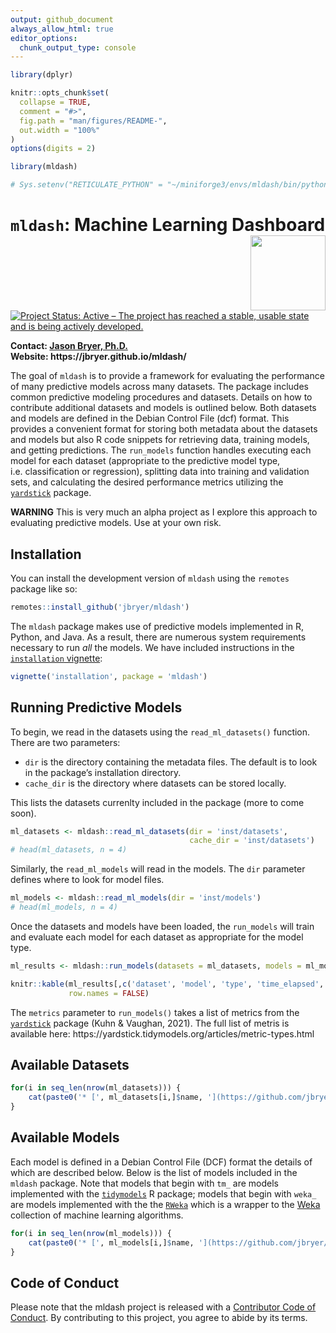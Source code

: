 ```yaml
---
output: github_document
always_allow_html: true
editor_options: 
  chunk_output_type: console
---
```


```r
library(dplyr)

knitr::opts_chunk$set(
  collapse = TRUE,
  comment = "#>",
  fig.path = "man/figures/README-",
  out.width = "100%"
)
options(digits = 2)

library(mldash)

# Sys.setenv("RETICULATE_PYTHON" = "~/miniforge3/envs/mldash/bin/python")

```

# `mldash`: Machine Learning Dashboard <img src="man/figures/mldash.png" align="right" width="120" align="right" />

<!-- badges: start -->
[![Project Status: Active – The project has reached a stable, usable state and is being actively developed.](https://www.repostatus.org/badges/latest/active.svg)](https://www.repostatus.org/#active)
<!-- badges: end -->

**Contact: [Jason Bryer, Ph.D.](mailto:jason.bryer@cuny.edu)**    
**Website: https://jbryer.github.io/mldash/**


The goal of `mldash` is to provide a framework for evaluating the performance of many predictive models across many datasets. The package includes common predictive modeling procedures and datasets. Details on how to contribute additional datasets and models is outlined below. Both datasets and models are defined in the Debian Control File (dcf) format. This provides a convenient format for storing both metadata about the datasets and models but also R code snippets for retrieving data, training models, and getting predictions. The `run_models` function handles executing each model for each dataset (appropriate to the predictive model type, i.e. classification or regression), splitting data into training and validation sets, and calculating the desired performance metrics utilizing the [`yardstick`](https://yardstick.tidymodels.org) package.

**WARNING** This is very much an alpha project as I explore this approach to evaluating predictive models. Use at your own risk.


## Installation

You can install the development version of `mldash` using the `remotes` package like so:

``` r
remotes::install_github('jbryer/mldash')
```

The `mldash` package makes use of predictive models implemented in R, Python, and Java. As a result, there are numerous system requirements necessary to run *all* the models. We have included instructions in the [`installation` vignette](https://jbryer.github.io/mldash/articles/installation.html):

```r
vignette('installation', package = 'mldash')
```


## Running Predictive Models

To begin, we read in the datasets using the `read_ml_datasets()` function. There are two parameters:

* `dir` is the directory containing the metadata files. The default is to look in the package's installation directory.
* `cache_dir` is the directory where datasets can be stored locally.

This lists the datasets currenlty included in the package (more to come soon).

```r
ml_datasets <- mldash::read_ml_datasets(dir = 'inst/datasets',
										cache_dir = 'inst/datasets')
# head(ml_datasets, n = 4)
```

Similarly, the `read_ml_models` will read in the models. The `dir` parameter defines where to look for model files.

```r
ml_models <- mldash::read_ml_models(dir = 'inst/models')
# head(ml_models, n = 4)
```

Once the datasets and models have been loaded, the `run_models` will train and evaluate each model for each dataset as appropriate for the model type.

```r
ml_results <- mldash::run_models(datasets = ml_datasets, models = ml_models, seed = 1234)
```

```r
knitr::kable(ml_results[,c('dataset', 'model', 'type', 'time_elapsed', 'base_accuracy', 'accuracy', 'rsq')],
			 row.names = FALSE)
```

The `metrics` parameter to `run_models()` takes a list of metrics from the [`yardstick`](https://yardstick.tidymodels.org/index.html) package (Kuhn & Vaughan, 2021). The full list of metris is available here: https://yardstick.tidymodels.org/articles/metric-types.html


## Available Datasets

```r
for(i in seq_len(nrow(ml_datasets))) {
	cat(paste0('* [', ml_datasets[i,]$name, '](https://github.com/jbryer/mldash/blob/master/inst/datasets/', ml_datasets[i,]$id, '.dcf) - ', ml_datasets[i,]$description, '\n'))
}
```


## Available Models

Each model is defined in a Debian Control File (DCF) format the details of which are described below. Below is the list of models included in the `mldash` package. Note that models that begin with `tm_` are models implemented with the [`tidymodels`](https://www.tidymodels.org) R package; models that begin with `weka_` are models implemented with the the [`RWeka`](https://cran.r-project.org/web/packages/RWeka/index.html) which is a wrapper to the [Weka](https://www.cs.waikato.ac.nz/ml/weka/) collection of machine learning algorithms.

```r
for(i in seq_len(nrow(ml_models))) {
	cat(paste0('* [', ml_models[i,]$name, '](https://github.com/jbryer/mldash/blob/master/inst/models/', row.names(ml_models)[i], '.dcf) - ', ml_models[i,]$description, '\n'))
}
```


## Code of Conduct

Please note that the mldash project is released with a [Contributor Code of Conduct](https://contributor-covenant.org/version/2/0/CODE_OF_CONDUCT.html). By contributing to this project, you agree to abide by its terms.

